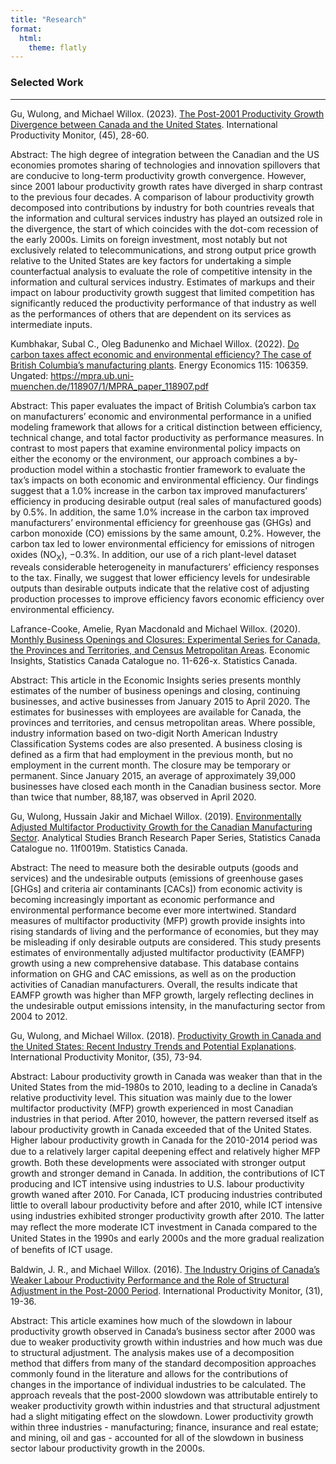 ```yaml
---
title: "Research"
format:
  html:
    theme: flatly
---
```


<script>
document.addEventListener('DOMContentLoaded', function() {
  document.body.style.backgroundColor = '#f0f8ff';
});
</script>


### Selected Work

------------------------------------------------------------------------

Gu, Wulong, and Michael Willox. (2023). [The Post-2001 Productivity Growth Divergence between Canada and the United States](http://csls.ca/ipm/45/IPM_45_Gu.pdf). International Productivity Monitor, (45), 28-60.

Abstract: The high degree of integration between the Canadian and the US economies promotes sharing of technologies and innovation spillovers that are conducive to long-term productivity growth convergence. However, since 2001 labour productivity growth rates have diverged in sharp contrast to the previous four decades. A comparison of labour productivity growth decomposed into contributions by industry for both countries reveals that the information and cultural services industry has played an outsized role in the divergence, the start of which coincides with the dot-com recession of the early 2000s. Limits on foreign investment, most notably but not exclusively related to telecommunications, and strong output price growth relative to the United States are key factors for undertaking a simple counterfactual analysis to evaluate the role of competitive intensity in the information and cultural services industry. Estimates of markups and their impact on labour productivity growth suggest that limited competition has significantly reduced the productivity performance of that industry as well as the performances of others that are dependent on its services as intermediate inputs.

Kumbhakar, Subal C., Oleg Badunenko and Michael Willox. (2022). [Do carbon taxes affect economic and environmental efficiency? The case of British Columbia's manufacturing plants](https://doi.org/10.1016/j.eneco.2022.106359). Energy Economics 115: 106359. Ungated: <https://mpra.ub.uni-muenchen.de/118907/1/MPRA_paper_118907.pdf>

Abstract: This paper evaluates the impact of British Columbia’s carbon tax on manufacturers’ economic and environmental performance in a unified modeling framework that allows for a critical distinction between efficiency, technical change, and total factor productivity as performance measures. In contrast to most papers that examine environmental policy impacts on either the economy or the environment, our approach combines a by-production model within a stochastic frontier framework to evaluate the tax’s impacts on both economic and environmental efficiency. Our findings suggest that a 1.0% increase in the carbon tax improved manufacturers’ efficiency in producing desirable output (real sales of manufactured goods) by 0.5%. In addition, the same 1.0% increase in the carbon tax improved manufacturers’ environmental efficiency for greenhouse gas (GHGs) and carbon monoxide (CO) emissions by the same amount, 0.2%. However, the carbon tax led to lower environmental efficiency for emissions of nitrogen oxides (NO~X~), −0.3%. In addition, our use of a rich plant-level dataset reveals considerable heterogeneity in manufacturers’ efficiency responses to the tax. Finally, we suggest that lower efficiency levels for undesirable outputs than desirable outputs indicate that the relative cost of adjusting production processes to improve efficiency favors economic efficiency over environmental efficiency.

Lafrance-Cooke, Amelie, Ryan Macdonald and Michael Willox. (2020). [Monthly Business Openings and Closures: Experimental Series for Canada, the Provinces and Territories, and Census Metropolitan Areas](https://www150.statcan.gc.ca/n1/pub/11-626-x/11-626-x2020014-eng.htm). Economic Insights, Statistics Canada Catalogue no. 11-626-x. Statistics Canada.

Abstract: This article in the Economic Insights series presents monthly estimates of the number of business openings and closing, continuing businesses, and active businesses from January 2015 to April 2020. The estimates for businesses with employees are available for Canada, the provinces and territories, and census metropolitan areas. Where possible, industry information based on two-digit North American Industry Classification Systems codes are also presented. A business closing is defined as a firm that had employment in the previous month, but no employment in the current month. The closure may be temporary or permanent. Since January 2015, an average of approximately 39,000 businesses have closed each month in the Canadian business sector. More than twice that number, 88,187, was observed in April 2020.

Gu, Wulong, Hussain Jakir and Michael Willox. (2019). [Environmentally Adjusted Multifactor Productivity Growth for the Canadian Manufacturing Sector](https://www150.statcan.gc.ca/n1/pub/11f0019m/11f0019m2019013-eng.htm). Analytical Studies Branch Research Paper Series, Statistics Canada Catalogue no. 11f0019m. Statistics Canada.

Abstract: The need to measure both the desirable outputs (goods and services) and the undesirable outputs (emissions of greenhouse gases \[GHGs\] and criteria air contaminants \[CACs\]) from economic activity is becoming increasingly important as economic performance and environmental performance become ever more intertwined. Standard measures of multifactor productivity (MFP) growth provide insights into rising standards of living and the performance of economies, but they may be misleading if only desirable outputs are considered. This study presents estimates of environmentally adjusted multifactor productivity (EAMFP) growth using a new comprehensive database. This database contains information on GHG and CAC emissions, as well as on the production activities of Canadian manufacturers. Overall, the results indicate that EAMFP growth was higher than MFP growth, largely reflecting declines in the undesirable output emissions intensity, in the manufacturing sector from 2004 to 2012.

Gu, Wulong, and Michael Willox. (2018). [Productivity Growth in Canada and the United States: Recent Industry Trends and Potential Explanations](http://www.csls.ca/ipm/35/Gu-Willox.pdf). International Productivity Monitor, (35), 73-94.

Abstract: Labour productivity growth in Canada was weaker than that in the United States from the mid-1980s to 2010, leading to a decline in Canada’s relative productivity level. This situation was mainly due to the lower multifactor productivity (MFP) growth experienced in most Canadian industries in that period. After 2010, however, the pattern reversed itself as labour productivity growth in Canada exceeded that of the United States. Higher labour productivity growth in Canada for the 2010-2014 period was due to a relatively larger capital deepening eﬀect and relatively higher MFP growth. Both these developments were associated with stronger output growth and stronger demand in Canada. In addition, the contributions of ICT producing and ICT intensive using industries to U.S. labour productivity growth waned after 2010. For Canada, ICT producing industries contributed little to overall labour productivity before and after 2010, while ICT intensive using industries exhibited stronger productivity growth after 2010. The latter may reﬂect the more moderate ICT investment in Canada compared to the United States in the 1990s and early 2000s and the more gradual realization of beneﬁts of ICT usage.

Baldwin, J. R., and Michael Willox. (2016). [The Industry Origins of Canada's Weaker Labour Productivity Performance and the Role of Structural Adjustment in the Post-2000 Period](http://www.csls.ca/ipm/31/baldwin.pdf). International Productivity Monitor, (31), 19-36.

Abstract: This article examines how much of the slowdown in labour productivity growth observed in Canada's business sector after 2000 was due to weaker productivity growth within industries and how much was due to structural adjustment. The analysis makes use of a decomposition method that differs from many of the standard decomposition approaches commonly found in the literature and allows for the contributions of changes in the importance of individual industries to be calculated. The approach reveals that the post-2000 slowdown was attributable entirely to weaker productivity growth within industries and that structural adjustment had a slight mitigating effect on the slowdown. Lower productivity growth within three industries - manufacturing; finance, insurance and real estate; and mining, oil and gas - accounted for all of the slowdown in business sector labour productivity growth in the 2000s.
